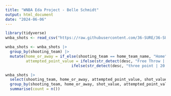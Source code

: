 ```yaml
---
title: "WNBA Eda Project - Belle Schmidt"
output: html_document
date: "2024-06-06"
---
```


```r
library(tidyverse)
wnba_shots <- read_csv("https://raw.githubusercontent.com/36-SURE/36-SURE.github.io/main/data/wnba_shots.csv")
```

```r
wnba_shots <- wnba_shots |>
  group_by(shooting_team) |>
  mutate(home_or_away = if_else(shooting_team == home_team_name, "Home", "Away"),
         attempted_point_value = ifelse(str_detect(desc, "Free Throw | free throw"), 1,
                             ifelse(str_detect(desc, "three point | 20:100"), 3, 2))) 

```

```r
wnba_shots |>
  select(shooting_team, home_or_away, attempted_point_value, shot_value, made_or_missed) |>
  group_by(shooting_team, home_or_away, shot_value, attempted_point_value) |>
  summarise(count = n())
  
  
```

